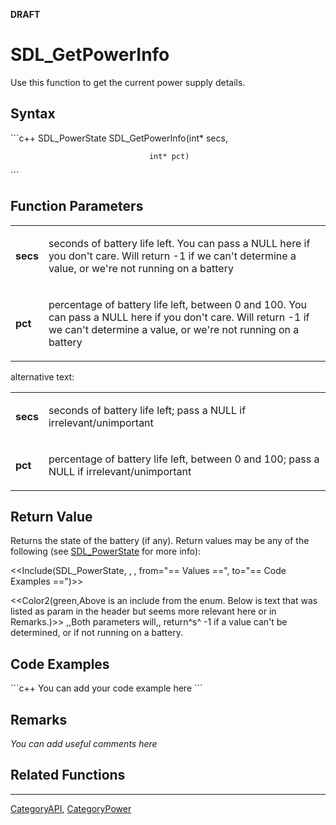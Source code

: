 <!-- pragma section-numbers off -->
<!-- pragma disable-camelcase -->
'''DRAFT'''

= SDL_GetPowerInfo =
Use this function to get the current power supply details.


== Syntax ==
```c++
SDL_PowerState SDL_GetPowerInfo(int* secs,
                                int* pct)
```

== Function Parameters ==
{|
|'''secs'''
|seconds of battery life left. You can pass a NULL here if you don't care. Will return -1 if we can't determine a value, or we're not running on a battery
|-
|'''pct'''
|percentage of battery life left, between 0 and 100. You can pass a NULL here if you don't care. Will return -1 if we can't determine a value, or we're not running on a battery
|}

alternative text:
{|
|'''secs'''
|seconds of battery life left; pass a NULL if irrelevant/unimportant
|-
|'''pct'''
|percentage of battery life left, between 0 and 100; pass a NULL if irrelevant/unimportant
|}

== Return Value ==
Returns the state of the battery (if any).  Return values may be any of the following (see [[SDL_PowerState]] for more info):

<<Include(SDL_PowerState, , , from="== Values ==", to="== Code Examples ==")>>

<<Color2(green,Above is an include from the enum.  Below is text that was listed as param in the header but seems more relevant here or in Remarks.)>>
,,Both parameters will,, return^s^ -1 if a value can't be determined, or if not running on a battery.

== Code Examples ==
```c++
You can add your code example here
```

== Remarks ==
''You can add useful comments here''

== Related Functions ==

----
[[CategoryAPI]], [[CategoryPower]]
